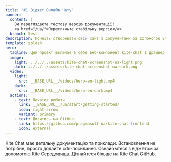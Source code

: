 ```yaml
---
title: "#1 Віджет Онлайн Чату"
banner:
  content: |
    Ви переглядаєте тестову версію документації!
    <a href="/ua/">Перегляньте стабільну версію</a>
  branch: test
description: Почніть створювати свій сайт з документами за допомогою Starlight.
template: splash
hero:
  tagline: Цей проект включає в себе веб-компонент kite-chat і драйвер протоколу для зв'язку з бекендом чату.
  image:
    light: ../../../assets/kite-chat-screenshot-ua-light.png
    dark: ../../../assets/kite-chat-screenshot-ua-dark.png
  video:
    light: 
      src: __BASE_URL__/videos/hero-en-light.mp4
    dark: 
      src: __BASE_URL__/videos/hero-en-dark.mp4
  actions:
    - text: Початок роботи
      link: __BASE_URL__/ua/start/getting-started/
      icon: right-arrow
      variant: primary
    - text: Дивитись на GitHub
      link: https://github.com/pragmasoft-ua/kite-chat-frontend
      icon: external
---
```



<CardGrid stagger>
	<LinkCard title="Документація" icon="pencil" href="__BASE_URL__/ua/reference/elements/">
		Kite Chat має детальну документацію та приклади.
	</LinkCard>
	<LinkCard title="Легке Налаштування" icon="puzzle" href="__BASE_URL__/ua/start/getting-started/">
		Встановлення не потрібне, просто додайте cdn-посилання.
	</LinkCard>
	<LinkCard title="Демонстрація" icon="rocket" href="__BASE_URL__/ua/start/demo/">
		Ознайомтеся з віджетом за допомогою Kite Середовища.
	</LinkCard>
	<LinkCard title="Open source" icon="github" href="https://github.com/pragmasoft-ua/kite-chat-frontend/">
		Дізнайтеся більше на Kite Chat GitHub.
	</LinkCard>
</CardGrid>